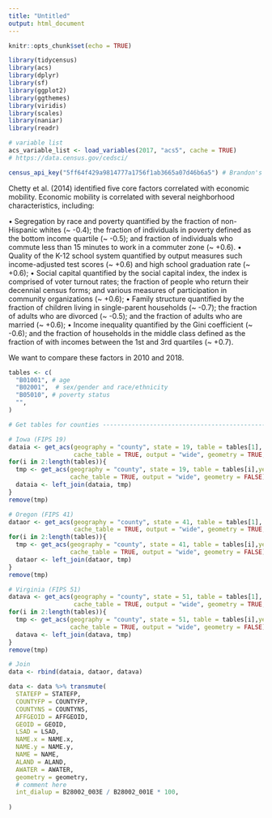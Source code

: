 ```yaml
---
title: "Untitled"
output: html_document
---
```


```r
knitr::opts_chunk$set(echo = TRUE)

library(tidycensus)
library(acs) 
library(dplyr)
library(sf) 
library(ggplot2)
library(ggthemes)
library(viridis)
library(scales)
library(naniar)
library(readr)

# variable list 
acs_variable_list <- load_variables(2017, "acs5", cache = TRUE)
# https://data.census.gov/cedsci/ 

census_api_key("5ff64f429a9814777a1756f1ab3665a07d46b6a5") # Brandon's Key
```

Chetty et al. (2014) identified five core factors correlated with economic mobility. Economic mobility is correlated with several neighborhood characteristics, including:

•	Segregation by race and poverty quantified by the fraction of non-Hispanic whites (~ -0.4); the fraction of individuals in poverty defined as the bottom income quartile (~ -0.5); and fraction of individuals who commute less than 15 minutes to work in a commuter zone (~ +0.6).
•	Quality of the K-12 school system quantified by output measures such income-adjusted test scores (~ +0.6) and high school graduation rate (~ +0.6); 
•	Social capital quantified by the social capital index, the index is comprised of voter turnout rates; the fraction of people who return their decennial census forms; and various measures of participation in community organizations (~ +0.6);
•	Family structure quantified by the fraction of children living in single-parent households (~ -0.7); the fraction of adults who are divorced (~ -0.5); and the fraction of adults who are married (~ +0.6);
•	Income inequality quantified by the Gini coefficient (~ -0.6); and the fraction of households in the middle class defined as the fraction of with incomes between the 1st and 3rd quartiles (~ +0.7).

We want to compare these factors in 2010 and 2018. 

```r
tables <- c(
  "B01001", # age 
  "B02001",  # sex/gender and race/ethnicity 
  "B05010", # poverty status 
  "",
) 

# Get tables for counties --------------------------------------------------------------------------------------

# Iowa (FIPS 19)
dataia <- get_acs(geography = "county", state = 19, table = tables[1], year = 2018, survey = "acs5", 
                  cache_table = TRUE, output = "wide", geometry = TRUE, keep_geo_vars = TRUE)
for(i in 2:length(tables)){
  tmp <- get_acs(geography = "county", state = 19, table = tables[i],year = 2018, survey = "acs5", 
                 cache_table = TRUE, output = "wide", geometry = FALSE)
  dataia <- left_join(dataia, tmp)
}
remove(tmp)

# Oregon (FIPS 41)
dataor <- get_acs(geography = "county", state = 41, table = tables[1], year = 2018, survey = "acs5", 
                  cache_table = TRUE, output = "wide", geometry = TRUE, keep_geo_vars = TRUE)
for(i in 2:length(tables)){
  tmp <- get_acs(geography = "county", state = 41, table = tables[i],year = 2018, survey = "acs5", 
                 cache_table = TRUE, output = "wide", geometry = FALSE)
  dataor <- left_join(dataor, tmp)
}
remove(tmp)

# Virginia (FIPS 51)
datava <- get_acs(geography = "county", state = 51, table = tables[1], year = 2018, survey = "acs5", 
                  cache_table = TRUE, output = "wide", geometry = TRUE, keep_geo_vars = TRUE)
for(i in 2:length(tables)){
  tmp <- get_acs(geography = "county", state = 51, table = tables[i],year = 2018, survey = "acs5", 
                 cache_table = TRUE, output = "wide", geometry = FALSE)
  datava <- left_join(datava, tmp)
}
remove(tmp)

# Join
data <- rbind(dataia, dataor, datava)

data <- data %>% transmute(
  STATEFP = STATEFP, 
  COUNTYFP = COUNTYFP, 
  COUNTYNS = COUNTYNS, 
  AFFGEOID = AFFGEOID, 
  GEOID = GEOID, 
  LSAD = LSAD, 
  NAME.x = NAME.x, 
  NAME.y = NAME.y,
  NAME = NAME,
  ALAND = ALAND, 
  AWATER = AWATER, 
  geometry = geometry,
  # comment here 
  int_dialup = B28002_003E / B28002_001E * 100,
  
)
```














